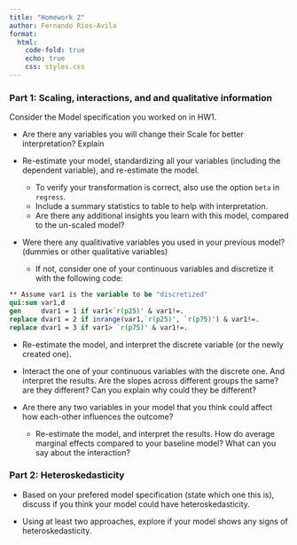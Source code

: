 ```yaml
---
title: "Homework 2"
author: Fernando Rios-Avila
format: 
  html: 
    code-fold: true
    echo: true
    css: styles.css 
---
```



### Part 1: Scaling, interactions, and and qualitative information

Consider the Model specification you worked on in HW1.

- Are there any variables you will change their Scale for better interpretation? Explain
 
- Re-estimate your model, standardizing all your variables (including the dependent variable), and re-estimate the model. 
  - To verify your transformation is correct, also use the option `beta` in `regress`.
  - Include a summary statistics to table to help with interpretation.
  - Are there any additional insights you learn with this model, compared to the un-scaled model?
 
- Were there any qualitivative variables you used in your previous model? (dummies or other qualitative variables)
  - If not, consider one of your continuous variables and discretize it with the following code:

```stata
** Assume var1 is the variable to be "discretized"
qui:sum var1,d
gen     dvar1 = 1 if var1<`r(p25)' & var1!=.
replace dvar1 = 2 if inrange(var1,`r(p25)', `r(p75)') & var1!=.
replace dvar1 = 3 if var1> `r(p75)' & var1!=.
```
- Re-estimate the model, and interpret the discrete variable (or the newly created one). 
- Interact the one of your continuous variables with the discrete one. And interpret the results. Are the slopes across different groups the same? are they different? Can you explain why could they be different?
  
- Are there any two variables in your model that you think could affect how each-other influences the outcome?  
  - Re-estimate the model, and interpret the results. How do average marginal effects compared to your baseline model? What can you say about the interaction?

### Part 2: Heteroskedasticity

- Based on your prefered model specification (state which one this is), discuss if you think your model could have heteroskedasticity.

- Using at least two approaches, explore if your model shows any signs of heteroskedasticity.



